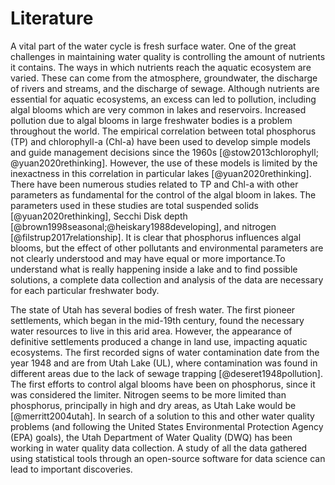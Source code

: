 # Literature

A vital part of the water cycle is fresh surface water. One of the great challenges in maintaining water quality is controlling the amount of nutrients it contains. The ways in which nutrients reach the aquatic ecosystem are varied. These can come from the atmosphere, groundwater, the discharge of rivers and streams, and the discharge of sewage. Although nutrients are essential for aquatic ecosystems, an excess can led to pollution, including algal blooms which are very common in lakes and reservoirs. Increased pollution due to algal blooms in large freshwater bodies is a problem throughout the world. The empirical correlation between total phosphorus (TP) and chlorophyll-a (Chl-a) have been used to develop simple models and guide management decisions since the 1960s [@stow2013chlorophyll; @yuan2020rethinking]. However, the use of these models is limited by the inexactness in this correlation in particular lakes [@yuan2020rethinking]. There have been numerous studies related to TP and Chl-a with other parameters as fundamental for the control of the algal bloom in lakes. The parameters used in these studies are total suspended solids [@yuan2020rethinking], Secchi Disk depth [@brown1998seasonal;@heiskary1988developing], and nitrogen [@filstrup2017relationship]. It is clear that phosphorus influences algal blooms, but the effect of other pollutants and environmental parameters are not clearly understood and may have equal or more importance.To understand what is really happening inside a lake and to find possible solutions, a complete data collection and analysis of the data are necessary for each particular freshwater body. 

The state of Utah has several bodies of fresh water. The first pioneer settlements, which began in the mid-19th century, found the necessary water resources to live in this arid area. However, the appearance of definitive settlements produced a change in land use, impacting aquatic ecosystems. The first recorded signs of water contamination date from the year 1948 and are from Utah Lake (UL), where contamination was found in different areas due to the lack of sewage trapping [@deseret1948pollution]. The first efforts to control algal blooms have been on phosphorus, since it was considered the limiter. Nitrogen seems to be more limited than phosphorus, principally in high and dry areas, as Utah Lake would be [@merritt2004utah]. In search of a solution to this and other water quality problems (and following the United States Environmental Protection Agency (EPA) goals), the Utah Department of Water Quality (DWQ) has been working in water quality data collection. A study of all the data gathered using statistical tools through an open-source software for data science can lead to important discoveries.
